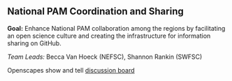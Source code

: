 ## National PAM Coordination and Sharing

**Goal:** Enhance National PAM collaboration among the regions by facilitating an open science culture and creating the infrastructure for information sharing on GitHub. 

*Team Leads:* Becca Van Hoeck (NEFSC), Shannon Rankin (SWFSC)

Openscapes show and tell [discussion board](https://github.com/SAEL-SWFSC/OpenScience/discussions/categories/show-and-tell)
